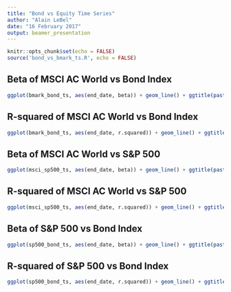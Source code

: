 ```yaml
---
title: "Bond vs Equity Time Series"
author: "Alain LeBel"
date: "16 February 2017"
output: beamer_presentation
---
```


```r
knitr::opts_chunk$set(echo = FALSE)
source('bond_vs_bmark_ts.R', echo = FALSE)
```

## Beta of MSCI AC World vs Bond Index
```r
ggplot(bmark_bond_ts, aes(end_date, beta)) + geom_line() + ggtitle(paste(bmark_code, " vs Bond:  Beta", sep=""))
```

## R-squared of MSCI AC World vs Bond Index
```r
ggplot(bmark_bond_ts, aes(end_date, r.squared)) + geom_line() + ggtitle(paste(bmark_code, " vs Bond:  R-squared", sep = ""))
```

## Beta of MSCI AC World vs S&P 500
```r
ggplot(msci_sp500_ts, aes(end_date, beta)) + geom_line() + ggtitle(paste(bmark_code, " vs S&P 500:  Beta", sep = ""))
```

## R-squared of MSCI AC World vs S&P 500
```r
ggplot(msci_sp500_ts, aes(end_date, r.squared)) + geom_line() + ggtitle(paste(bmark_code, " vs S&P 500:  R-squared", sep = ""))
```

## Beta of S&P 500 vs Bond Index 
```r
ggplot(sp500_bond_ts, aes(end_date, beta)) + geom_line() + ggtitle(paste(sp500_code, " vs Bond:  Beta", sep = ""))
```

## R-squared of S&P 500 vs Bond Index 
```r
ggplot(sp500_bond_ts, aes(end_date, r.squared)) + geom_line() + ggtitle(paste(sp500_code, " vs Bond:  R-squared", sep = ""))
```
